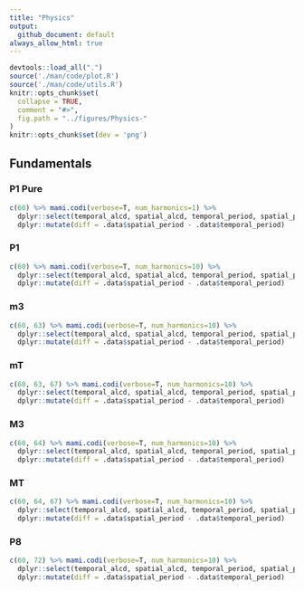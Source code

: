 ```yaml
---
title: "Physics"
output:
  github_document: default
always_allow_html: true
---
```

```r
devtools::load_all(".")
source('./man/code/plot.R')
source('./man/code/utils.R')
knitr::opts_chunk$set(
  collapse = TRUE,
  comment = "#>",
  fig.path = "../figures/Physics-"
)
knitr::opts_chunk$set(dev = 'png')
```

## Fundamentals

### P1 Pure

```r
c(60) %>% mami.codi(verbose=T, num_harmonics=1) %>% 
  dplyr::select(temporal_alcd, spatial_alcd, temporal_period, spatial_period) %>%
  dplyr::mutate(diff = .data$spatial_period - .data$temporal_period)
```

### P1

```r
c(60) %>% mami.codi(verbose=T, num_harmonics=10) %>% 
  dplyr::select(temporal_alcd, spatial_alcd, temporal_period, spatial_period) %>%
  dplyr::mutate(diff = .data$spatial_period - .data$temporal_period)
```

### m3

```r
c(60, 63) %>% mami.codi(verbose=T, num_harmonics=10) %>% 
  dplyr::select(temporal_alcd, spatial_alcd, temporal_period, spatial_period) %>%
  dplyr::mutate(diff = .data$spatial_period - .data$temporal_period)
```

### mT

```r
c(60, 63, 67) %>% mami.codi(verbose=T, num_harmonics=10) %>% 
  dplyr::select(temporal_alcd, spatial_alcd, temporal_period, spatial_period) %>%
  dplyr::mutate(diff = .data$spatial_period - .data$temporal_period)
```

### M3

```r
c(60, 64) %>% mami.codi(verbose=T, num_harmonics=10) %>% 
  dplyr::select(temporal_alcd, spatial_alcd, temporal_period, spatial_period) %>%
  dplyr::mutate(diff = .data$spatial_period - .data$temporal_period)
```

### MT

```r
c(60, 64, 67) %>% mami.codi(verbose=T, num_harmonics=10) %>% 
  dplyr::select(temporal_alcd, spatial_alcd, temporal_period, spatial_period) %>%
  dplyr::mutate(diff = .data$spatial_period - .data$temporal_period)
```

### P8

```r
c(60, 72) %>% mami.codi(verbose=T, num_harmonics=10) %>% 
  dplyr::select(temporal_alcd, spatial_alcd, temporal_period, spatial_period) %>%
  dplyr::mutate(diff = .data$spatial_period - .data$temporal_period)
```
